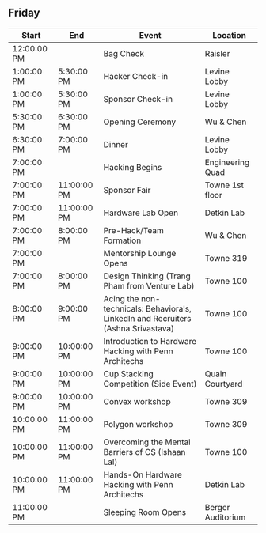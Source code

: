 ## Friday

| Start       | End         | Event                                                                             | Location          |
| ----------- | ----------- | --------------------------------------------------------------------------------- | ----------------- |
| 12:00:00 PM |             | Bag Check                                                                         | Raisler           |
| 1:00:00 PM  | 5:30:00 PM  | Hacker Check-in                                                                   | Levine Lobby      |
| 1:00:00 PM  | 5:30:00 PM  | Sponsor Check-in                                                                  | Levine Lobby      |
| 5:30:00 PM  | 6:30:00 PM  | Opening Ceremony                                                                  | Wu & Chen         |
| 6:30:00 PM  | 7:00:00 PM  | Dinner                                                                            | Levine Lobby      |
| 7:00:00 PM  |             | Hacking Begins                                                                    | Engineering Quad  |
| 7:00:00 PM  | 11:00:00 PM | Sponsor Fair                                                                      | Towne 1st floor   |
| 7:00:00 PM  | 11:00:00 PM | Hardware Lab Open                                                                 | Detkin Lab        |
| 7:00:00 PM  | 8:00:00 PM  | Pre-Hack/Team Formation                                                           | Wu & Chen         |
| 7:00:00 PM  |             | Mentorship Lounge Opens                                                           | Towne 319         |
| 7:00:00 PM  | 8:00:00 PM  | Design Thinking (Trang Pham from Venture Lab)                                     | Towne 100         |
| 8:00:00 PM  | 9:00:00 PM  | Acing the non-technicals: Behaviorals, LinkedIn and Recruiters (Ashna Srivastava) | Towne 100         |
| 9:00:00 PM  | 10:00:00 PM | Introduction to Hardware Hacking with Penn Architechs                             | Towne 100         |
| 9:00:00 PM  | 10:00:00 PM | Cup Stacking Competition (Side Event)                                             | Quain Courtyard   |
| 9:00:00 PM  | 10:00:00 PM | Convex workshop                                                                   | Towne 309         |
| 10:00:00 PM | 11:00:00 PM | Polygon workshop                                                                  | Towne 309         |
| 10:00:00 PM | 11:00:00 PM | Overcoming the Mental Barriers of CS (Ishaan Lal)                                 | Towne 100         |
| 10:00:00 PM | 11:00:00 PM | Hands-On Hardware Hacking with Penn Architechs                                    | Detkin Lab        |
| 11:00:00 PM |             | Sleeping Room Opens                                                               | Berger Auditorium |